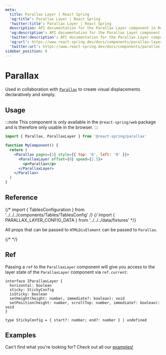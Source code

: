 ```yaml
---
meta:
  title: Parallax Layer | React Spring
  'og:title': Parallax Layer | React Spring
  'twitter:title': Parallax Layer | React Spring
  description: API documentation for the Parallax Layer component in React Spring.
  'og:description': API documentation for the Parallax Layer component in React Spring.
  'twitter:description': API documentation for the Parallax Layer component in React Spring.
  'og:url': https://www.react-spring.dev/docs/components/parallax-layer
  'twitter:url': https://www.react-spring.dev/docs/components/parallax-layer
sidebar_position: 8
---
```




# Parallax

Used in collaboration with [`Parallax`](/docs/components/parallax) to create visual displacements declaratively and simply.

## Usage

:::note
This component is only available in the `@react-spring/web` package and is therefore only usable in the browser.
:::

```jsx
import { Parallax, ParallaxLayer } from '@react-spring/parallax'

function MyComponent() {
  return (
    <Parallax pages={1} style={{ top: '0', left: '0' }}>
      <ParallaxLayer offset={0} speed={2.5}>
        <p>Parallax</p>
      </ParallaxLayer>
    </Parallax>
  )
}
```

## Reference

{/* import { TablesConfiguration } from '../../../components/Tables/TablesConfig' */}
{/* import { PARALLAX_LAYER_CONFIG_DATA } from '../../../data/fixtures' */}

All props that can be passed to `HTMLDivElement` can be passed to `Parallax`.

{/* <TablesConfiguration data={PARALLAX_LAYER_CONFIG_DATA} /> */}

## Ref

Passing a `ref` to the `ParallaxLayer` component will give you access to the layer state of the `ParallaxLayer` component via `ref.current`:

```tsx
interface IParallaxLayer {
  horizontal: boolean
  sticky: StickyConfig
  isSticky: boolean
  setHeight(height: number, immediate?: boolean): void
  setPosition(height: number, scrollTop: number, immediate?: boolean): void
}

type StickyConfig = { start?: number; end?: number } | undefined
```

## Examples

Can't find what you're looking for? Check out all our [examples!](/examples)
